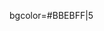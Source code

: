 bgcolor=#BBEBFF|5<!--
--><noinclude>
{{template doc}}
<!-- Add categories and interwikis to the /doc subpage, not here! -->
</noinclude>